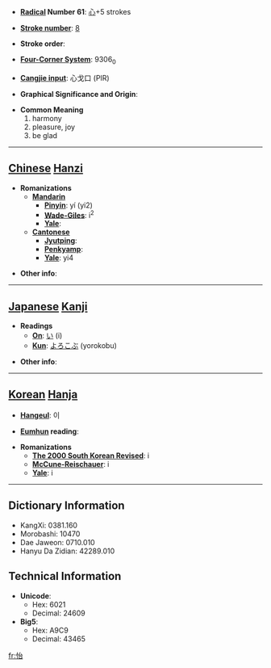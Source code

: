 * '''[[Wiktionary:Chinese radical index| Radical]] Number 61''': [[Wiktionary:Chinese radical index 心|心]]+5 strokes

* '''[[Wiktionary:Chinese total strokes index|Stroke number]]''': [[Wiktionary:Chinese total strokes index 8|8]]

* '''Stroke order''': 

* '''[[Wiktionary:Chinese four corner index|Four-Corner System]]''': 9306<sub>0</sub>

* '''[[Wiktionary:Chinese Cangjie index|Cangjie input]]''': 心戈口 (PIR)

* '''Graphical Significance and Origin''': 

* '''Common Meaning'''
*#harmony
*# pleasure, joy
*# be glad


----

== [[Chinese]] [[Hanzi]] ==

* '''Romanizations'''
** '''[[Mandarin]]'''
*** '''[[Pinyin]]''': yí (yi2)
*** '''[[Wade-Giles]]''': i<sup>2</sup>
*** '''[[Yale]]''': 
** '''[[Cantonese]]'''
*** '''[[Jyutping]]''':
*** '''[[Penkyamp]]''': 
*** '''[[Yale]]''': yi4

* '''Other info''': 

----

== [[Japanese]] [[Kanji]] ==

* '''Readings'''
** '''[[On]]''': [[い]] (i)
** '''[[Kun]]''': [[よろこぶ]] (yorokobu)

* '''Other info''':  

----

== [[Korean]] [[Hanja]] ==

* '''[[Hangeul]]''': 이

* '''[[Eumhun]] reading''': 

* '''Romanizations'''
** '''[[The 2000 South Korean Revised Romanization|The 2000 South Korean Revised]]''': i
** '''[[McCune-Reischauer]]''': i
** '''[[Yale]]''': i

----

== Dictionary Information ==

* KangXi: 0381.160
* Morobashi: 10470
* Dae Jaweon: 0710.010
* Hanyu Da Zidian: 42289.010

== Technical Information ==

* '''Unicode''':
** Hex: 6021
** Decimal: 24609
* '''Big5''':
** Hex: A9C9
** Decimal: 43465

[[fr:怡]]